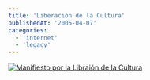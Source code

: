 ```yaml
---
title: 'Liberación de la Cultura'
publishedAt: '2005-04-07'
categories:
  - 'internet'
  - 'legacy'
---
```


[![Manifiesto por la Libraión de la Cultura](http://www.republicainternet.com/img/manifiesto.gif)](http://culturalibre.org)
